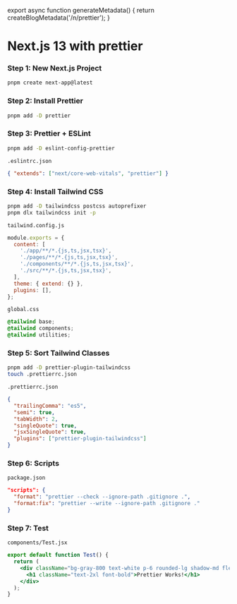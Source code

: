 
export async function generateMetadata() {
  return createBlogMetadata('/n/prettier');
}

<NameTransition className="mb-8 pt-0 text-base" isNavigate />

# Next.js 13 with prettier

### Step 1: New Next.js Project

```bash
pnpm create next-app@latest
```

### Step 2: Install Prettier

```bash
pnpm add -D prettier
```

### Step 3: Prettier + ESLint

```bash
pnpm add -D eslint-config-prettier
```

`.eslintrc.json`

```json
{ "extends": ["next/core-web-vitals", "prettier"] }
```

### Step 4: Install Tailwind CSS

```bash
pnpm add -D tailwindcss postcss autoprefixer
pnpm dlx tailwindcss init -p
```

`tailwind.config.js`

```javascript
module.exports = {
  content: [
    './app/**/*.{js,ts,jsx,tsx}',
    './pages/**/*.{js,ts,jsx,tsx}',
    './components/**/*.{js,ts,jsx,tsx}',
    './src/**/*.{js,ts,jsx,tsx}',
  ],
  theme: { extend: {} },
  plugins: [],
};
```

`global.css`

```css
@tailwind base;
@tailwind components;
@tailwind utilities;
```

### Step 5: Sort Tailwind Classes

```bash
pnpm add -D prettier-plugin-tailwindcss
touch .prettierrc.json
```

`.prettierrc.json`

```json
{
  "trailingComma": "es5",
  "semi": true,
  "tabWidth": 2,
  "singleQuote": true,
  "jsxSingleQuote": true,
  "plugins": ["prettier-plugin-tailwindcss"]
}
```

### Step 6: Scripts

`package.json`

```json
"scripts": {
  "format": "prettier --check --ignore-path .gitignore .",
  "format:fix": "prettier --write --ignore-path .gitignore ."
}
```

### Step 7: Test

`components/Test.jsx`

```jsx
export default function Test() {
  return (
    <div className="bg-gray-800 text-white p-6 rounded-lg shadow-md flex justify-center">
      <h1 className="text-2xl font-bold">Prettier Works!</h1>
    </div>
  );
}
```
